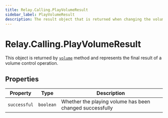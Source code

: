 ```yaml
---
title: Relay.Calling.PlayVolumeResult
sidebar_label: PlayVolumeResult
description: The result object that is returned when changing the volume of a play action.
---
```


[volume]: /sdks/realtime-sdk/v2/language/nodejs/calling/actions/play#volume

# Relay.Calling.PlayVolumeResult

This object is returned by [`volume`][volume] method and represents the final result of a volume control operation.

## Properties

| Property | Type | Description |
| -------- | ---- | ----------- |
| `successful` | `boolean` | Whether the playing volume has been changed successfully |